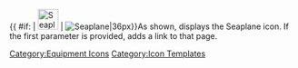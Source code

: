 {{ #if: {{{1|}}} | [[File:Seaplane.png|36px|link={{{1}}}]] | [[File:Seaplane.png|Seaplane|36px]]}}<noinclude>As shown, displays the Seaplane icon.  If the first parameter is provided, adds a link to that page.
[[Category:Equipment Icons]] [[Category:Icon Templates]]</noinclude>